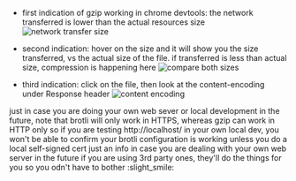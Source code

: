 
* first indication of gzip working in chrome devtools: the network transferred is lower than the actual resources size
![network transfer size](https://media.discordapp.net/attachments/486935104384532502/757488157926096978/unknown.png)

* second indication: hover on the size and it will show you the size transferred, vs the actual size of the file. if transferred is less than actual size, compression is happening here
![compare both sizes](https://media.discordapp.net/attachments/486935104384532502/757488505348685895/unknown.png)

* third indication: click on the file, then look at the content-encoding under Response header
![content encoding](https://media.discordapp.net/attachments/486935104384532502/757488767861784596/unknown.png)

just in case you are doing your own web sever or local development in the future, note that brotli will only work in HTTPS, whereas gzip can work in HTTP only
so if you are testing http://localhost/ in your own local dev, you won't be able to confirm your brotli configuration is working unless you do a local self-signed cert
just an info in case you are dealing with your own web server in the future
if you are using 3rd party ones, they'll do the things for you so you odn't have to bother :slight_smile:

